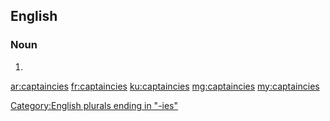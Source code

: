 ==English==

===Noun===
{{head|en|noun plural form}}

# {{plural of|captaincy|lang=en}}

[[Category:English plurals ending in "-ies"]]

[[ar:captaincies]]
[[fr:captaincies]]
[[ku:captaincies]]
[[mg:captaincies]]
[[my:captaincies]]
